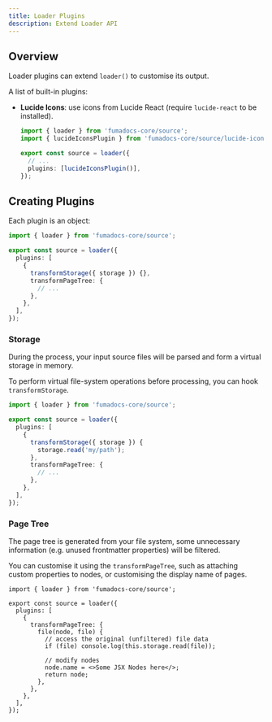 ```yaml
---
title: Loader Plugins
description: Extend Loader API
---
```


## Overview

Loader plugins can extend `loader()` to customise its output.

A list of built-in plugins:

- **Lucide Icons**: use icons from Lucide React (require `lucide-react` to be installed).

  ```ts
  import { loader } from 'fumadocs-core/source';
  import { lucideIconsPlugin } from 'fumadocs-core/source/lucide-icons';

  export const source = loader({
    // ...
    plugins: [lucideIconsPlugin()],
  });
  ```

## Creating Plugins

Each plugin is an object:

```ts
import { loader } from 'fumadocs-core/source';

export const source = loader({
  plugins: [
    {
      transformStorage({ storage }) {},
      transformPageTree: {
        // ...
      },
    },
  ],
});
```

### Storage

During the process, your input source files will be parsed and form a virtual storage in memory.

To perform virtual file-system operations before processing, you can hook `transformStorage`.

```ts
import { loader } from 'fumadocs-core/source';

export const source = loader({
  plugins: [
    {
      transformStorage({ storage }) {
        storage.read('my/path');
      },
      transformPageTree: {
        // ...
      },
    },
  ],
});
```

### Page Tree

The page tree is generated from your file system, some unnecessary information (e.g. unused frontmatter properties) will be filtered.

You can customise it using the `transformPageTree`, such as attaching custom properties to nodes, or customising the display name of pages.

```tsx
import { loader } from 'fumadocs-core/source';

export const source = loader({
  plugins: [
    {
      transformPageTree: {
        file(node, file) {
          // access the original (unfiltered) file data
          if (file) console.log(this.storage.read(file));

          // modify nodes
          node.name = <>Some JSX Nodes here</>;
          return node;
        },
      },
    },
  ],
});
```
